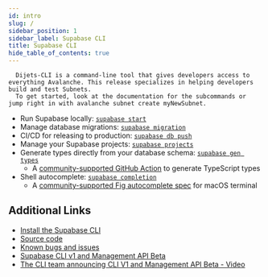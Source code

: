```yaml
---
id: intro
slug: /
sidebar_position: 1
sidebar_label: Supabase CLI
title: Supabase CLI
hide_table_of_contents: true
---
```


      Dijets-CLI is a command-line tool that gives developers access to everything Avalanche. This release specializes in helping developers build and test Subnets.
      To get started, look at the documentation for the subcommands or jump right in with avalanche subnet create myNewSubnet.

- Run Supabase locally: [`supabase start`](/docs/reference/cli/usage#supabase-start)
- Manage database migrations: [`supabase migration`](/docs/reference/cli/usage#supabase-migration)
- CI/CD for releasing to production: [`supabase db push`](/docs/reference/cli/usage#supabase-db-push)
- Manage your Supabase projects: [`supabase projects`](/docs/reference/cli/usage#supabase-projects)
- Generate types directly from your database schema: [`supabase gen types`](/docs/reference/cli/usage#supabase-gen)
  - A [community-supported GitHub Action](https://github.com/lyqht/generate-supabase-db-types-github-action) to generate TypeScript types
- Shell autocomplete: [`supabase completion`](/docs/reference/cli/usage#supabase-completion)
  - A [community-supported Fig autocomplete spec](https://fig.io/manual/supabase) for macOS terminal

## Additional Links

- [Install the Supabase CLI](/docs/guides/cli)
- [Source code](https://github.com/supabase/cli)
- [Known bugs and issues](https://github.com/supabase/cli/issues)
- [Supabase CLI v1 and Management API Beta](https://supabase.com/blog/supabase-cli-v1-and-admin-api-beta)
- [The CLI team announcing CLI V1 and Management API Beta - Video](https://www.youtube.com/watch?v=OpPOaJI_Z28)

